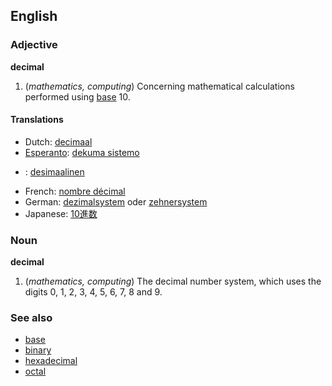 ==English==
===Adjective===
'''decimal'''

#(''mathematics, computing'') Concerning mathematical calculations performed using [[base]] 10.

====Translations====
* Dutch: [[decimaal]]
* [[Esperanto]]: [[dekuma sistemo]]
*{{msg:fi}} : [[desimaalinen]]
* French: [[nombre décimal]]
* German: [[dezimalsystem]] oder [[zehnersystem]]
* Japanese: [[10進数]]

===Noun===
'''decimal'''

#(''mathematics, computing'') The decimal number system, which uses the digits 0, 1, 2, 3, 4, 5, 6, 7, 8 and 9.

===See also===
*[[base]]
*[[binary]]
*[[hexadecimal]]
*[[octal]]
